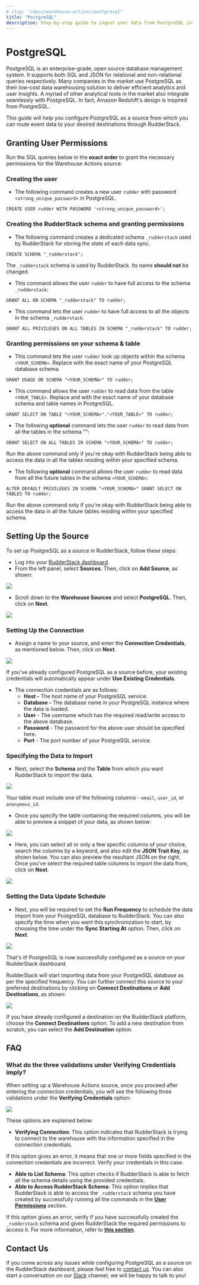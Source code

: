 ```yaml
---
# slug: "/docs/warehouse-actions/postgresql"
title: "PostgreSQL"
description: Step-by-step guide to ingest your data from PostgreSQL into RudderStack.
---
```


# PostgreSQL

PostgreSQL is an enterprise-grade, open source database management system. It supports both SQL and JSON for relational and non-relational queries respectively. Many companies in the market use PostgreSQL as their low-cost data warehousing solution to deliver efficient analytics and user insights. A myriad of other analytical tools in the market also integrate seamlessly with PostgreSQL. In fact, Amazon Redshift's design is inspired from PostgreSQL.

This guide will help you configure PostgreSQL as a source from which you can route event data to your desired destinations through RudderStack.

## Granting User Permissions

Run the SQL queries below in the **exact order** to grant the necessary permissions for the Warehouse Actions source:

### Creating the user

* The following command creates a new user `rudder` with password `<strong_unique_password>` in PostgreSQL.

```
CREATE USER rudder WITH PASSWORD '<strong_unique_password>';
```

### Creating the RudderStack schema and granting permissions

* The following command creates a dedicated schema `_rudderstack` used by RudderStack for storing the state of each data sync.

```
CREATE SCHEMA "_rudderstack";
```

<div class="warningBlock">

The `_rudderstack` schema is used by RudderStack. Its name **should not** be changed.
</div>

* This command allows the user `rudder` to have full access to the schema `_rudderstack`:

```
GRANT ALL ON SCHEMA "_rudderstack" TO rudder;
```

* This command lets the user `rudder` to have full access to all the objects in the schema `_rudderstack`.

```
GRANT ALL PRIVILEGES ON ALL TABLES IN SCHEMA "_rudderstack" TO rudder;
```

### Granting permissions on your schema & table

* This command lets the user `rudder` look up objects within the schema `<YOUR_SCHEMA>`. Replace  with the exact name of your PostgreSQL database schema.

```
GRANT USAGE ON SCHEMA "<YOUR_SCHEMA>" TO rudder;
```

* This command allows the user `rudder` to read data from the table `<YOUR_TABLE>`. Replace  and  with the exact name of your database schema and table names in PostgreSQL.

```
GRANT SELECT ON TABLE "<YOUR_SCHEMA>"."<YOUR_TABLE>" TO rudder;
```

* The following **optional** command lets the user `rudder` to read data from all the tables in the schema "":

```
GRANT SELECT ON ALL TABLES IN SCHEMA "<YOUR_SCHEMA>" TO rudder;
```

<div class="warningBlock">

Run the above command only if you're okay with RudderStack being able to access the data in all the tables residing within your specified schema.
</div>

* The following **optional** command allows the user `rudder` to read data from all the future tables in the schema `<YOUR_SCHEMA>`:

```
ALTER DEFAULT PRIVILEGES IN SCHEMA "<YOUR_SCHEMA>" GRANT SELECT ON TABLES TO rudder;
```

<div class="warningBlock">

Run the above command only if you're okay with RudderStack being able to access the data in all the future tables residing within your specified schema.
</div>

## Setting Up the Source

To set up PostgreSQL as a source in RudderStack, follow these steps:

* Log into your [RudderStack dashboard](https://app.rudderlabs.com/signup?type=freetrial).
* From the left panel, select **Sources**. Then, click on **Add Source**, as shown:

<img src="../../../images/assets/image%20%2897%29%20%281%29%20%281%29%20%282%29%20%282%29%20%282%29%20%282%29%20%282%29%20%282%29%20%282%29%20%282%29%20%282%29%20%282%29%20%282%29%20%283%29.png" />

* Scroll down to the **Warehouse Sources** and select **PostgreSQL**. Then, click on **Next**.

<img src="../../../images/assets/screen-shot-2021-01-05-at-3.18.17-pm%20%281%29%20%281%29%20%281%29%20%282%29%20%282%29%20%283%29%20%283%29%20%283%29%20%283%29%20%283%29%20%283%29%20%283%29%20%283%29%20%282%29%20%283%29%20%283%29%20%283%29%20%283%29%20%283%29%20%281%29.png" />

### Setting Up the Connection

* Assign a name to your source, and enter the **Connection Credentials**, as mentioned below. Then, click on **Next**.

<img src="../../../images/assets/screen-shot-2021-01-05-at-3.19.33-pm.png" />

<div class="successBlock">

If you've already configured PostgreSQL as a source before, your existing credentials will automatically appear under **Use Existing Credentials**.
</div>

* The connection credentials are as follows:
  * **Host -** The host name of your PostgreSQL service.
  * **Database -** The database name in your PostgreSQL instance where the data is loaded.
  * **User** - The username which has the required read/write access to the above database.
  * **Password** - The password for the above user should be specified here.
  * **Port** - The port number of your PostgreSQL service.

### Specifying the Data to Import

* Next, select the **Schema** and the **Table** from which you want RudderStack to import the data.

<img src="../../../images/assets/screen-shot-2021-01-05-at-3.21.18-pm.png" />

<div class="warningBlock">

Your table must include one of the following columns - `email`, `user_id`, or `anonymous_id`.
</div>

* Once you specify the table containing the required columns, you will be able to preview a snippet of your data, as shown below:

<img src="../../../images/assets/screen-shot-2021-01-05-at-3.21.38-pm.png" />

* Here, you can select all or only a few specific columns of your choice, search the columns by a keyword, and also edit the **JSON Trait Key**, as shown below. You can also preview the resultant JSON on the right. Once you've select the required table columns to import the data from, click on **Next**.

<img src="../../../images/assets/screen-shot-2021-01-05-at-3.22.09-pm.png" />

### Setting the Data Update Schedule

* Next, you will be required to set the **Run Frequency** to schedule the data import from your PostgreSQL database to RudderStack. You can also specify the time when you want this synchronization to start, by choosing the time under the **Sync Starting At** option. Then, click on **Next**.

<img src="../../../images/assets/screen-shot-2021-01-05-at-3.22.52-pm.png" />

That's it! PostgreSQL is now successfully configured as a source on your RudderStack dashboard.

RudderStack will start importing data from your PostgreSQL database as per the specified frequency. You can further connect this source to your preferred destinations by clicking on **Connect Destinations** or **Add Destinations**, as shown:

<img src="../../../images/assets/screen-shot-2021-01-05-at-3.23.18-pm.png" />

<div class="infoBlock">

If you have already configured a destination on the RudderStack platform, choose the **Connect Destinations** option. To add a new destination from scratch, you can select the **Add Destination** option.
</div>

## FAQ

### What do the three validations under Verifying Credentials imply?

When setting up a Warehouse Actions source, once you proceed after entering the connection credentials, you will see the following three validations under the **Verifying Credentials** option:

<img src="../../../images/assets/validations.png" />

These options are explained below:

* **Verifying Connection**: This option indicates that RudderStack is trying to connect to the warehouse with the information specified in the connection credentials. 

<div class="warningBlock">

If this option gives an error, it means that one or more fields specified in the connection credentials are incorrect. Verify your credentials in this case.
</div>

* **Able to List Schema**: This option checks if RudderStack is able to fetch all the schema details using the provided credentials. 
* **Able to Access RudderStack Schema**: This option implies that RudderStack is able to access the `_rudderstack` schema you have created by successfully running all the commands in the [**User Permissions**](https://docs.rudderstack.com/warehouse-actions/postgresql#creating-the-rudderstack-schema-and-granting-permissions) section. 

<div class="warningBlock">

If this option gives an error, verify if you have successfully created the `_rudderstack` schema and given RudderStack the required permissions to access it. For more information, refer to [**this section**](https://docs.rudderstack.com/warehouse-actions/postgresql#creating-the-rudderstack-schema-and-granting-permissions).
</div>

## Contact Us

If you come across any issues while configuring PostgreSQL as a source on the RudderStack dashboard, please feel free to [contact us](mailto:%20docs@rudderstack.com). You can also start a conversation on our [Slack](https://rudderstack.com/join-rudderstack-slack-community) channel; we will be happy to talk to you!
